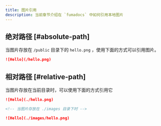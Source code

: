 ```yaml
---
title: 图片引用
description: 当前章节介绍在 `fumadocs` 中如何引用本地图片
---
```


## 绝对路径 [#absolute-path]

当图片存放在 `/public` 目录下的 `hello.png` ，使用下面的方式可以引用图片。

```md
![Hello](/hello.png)
```

## 相对路径 [#relative-path]

当图片存放在当前目录时，可以使用下面的方式引用它

```md
![Hello](./hello.png)

<!-- 当图片存放在 ./images 目录下时 -->

![Hello](./images/hello.png)
```
